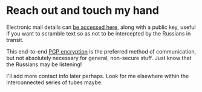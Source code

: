 # Reach out and touch my hand

Electronic mail details can [be accessed here](https://keys.mailvelope.com/pks/lookup?op=get&search=byrd.joshua@proton.me), along with a public key, useful if you want to scramble text so as not to be intercepted by the Russians in transit.

This end-to-end [PGP encryption](https://en.wikipedia.org/wiki/Pretty_Good_Privacy) is the preferred method of communication, but not absolutely necessary for general, non-secure stuff. Just know that the Russians may be listening!

I'll add more contact info later perhaps. Look for me elsewhere within the interconnected series of tubes maybe.
